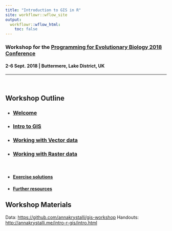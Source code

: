 ```yaml
---
title: "Introduction to GIS in R"
site: workflowr::wflow_site
output:
  workflowr::wflow_html:
    toc: false
---
```


### Workshop for the [Programming for Evolutionary Biology 2018 Conference](http://pebconference.info/)

####  2-6 Sept. 2018 | Buttermere, Lake District, UK

---

<br>

## **Workshop Outline**

- ### [**Welcome**](https://annakrystalli.me/intro-r-gis/intro.html)
- ### [**Intro to GIS**](https://annakrystalli.me/intro-r-gis/gis.html)
- ### [**Working with Vector data**](https://annakrystalli.me/intro-r-gis/vector.html)
- ### [**Working with Raster data**](https://annakrystalli.me/intro-r-gis/raster.html)

<br>

- #### [**Exercise solutions**](https://annakrystalli.me/intro-r-gis/exercise_solutions.html)
- #### [**Further resources**](https://annakrystalli.me/intro-r-gis/further_resources.html)

## **Workshop Materials**

Data: <https://github.com/annakrystalli/gis-workshop>
Handouts: <http://annakrystalli.me/intro-r-gis/intro.html>
